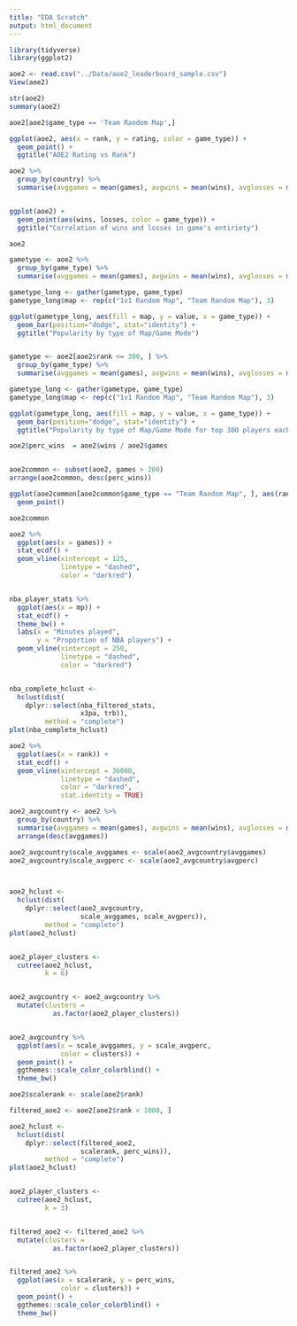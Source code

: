 ```yaml
---
title: "EDA Scratch"
output: html_document
---
```


```r
library(tidyverse)
library(ggplot2)
```


```r
aoe2 <- read.csv("../Data/aoe2_leaderboard_sample.csv")
View(aoe2)
```

```r
str(aoe2)
summary(aoe2)
```


```r
aoe2[aoe2$game_type == 'Team Random Map',]

```

```r
ggplot(aoe2, aes(x = rank, y = rating, color = game_type)) + 
  geom_point() + 
  ggtitle("AOE2 Rating vs Rank")
```

```r
aoe2 %>%
  group_by(country) %>%
  summarise(avggames = mean(games), avgwins = mean(wins), avglosses = mean(losses), avgdrops = mean(drops))


ggplot(aoe2) +
  geom_point(aes(wins, losses, color = game_type)) +
  ggtitle("Correlation of wins and losses in game's entiriety")

aoe2
```

```r
gametype <- aoe2 %>%
  group_by(game_type) %>%
  summarise(avggames = mean(games), avgwins = mean(wins), avglosses = mean(losses))

gametype_long <- gather(gametype, game_type)
gametype_long$map <- rep(c("1v1 Random Map", "Team Random Map"), 3)

ggplot(gametype_long, aes(fill = map, y = value, x = game_type)) + 
  geom_bar(position="dodge", stat="identity") + 
  ggtitle("Popularity by type of Map/Game Mode")


gametype <- aoe2[aoe2$rank <= 300, ] %>%
  group_by(game_type) %>%
  summarise(avggames = mean(games), avgwins = mean(wins), avglosses = mean(losses))

gametype_long <- gather(gametype, game_type)
gametype_long$map <- rep(c("1v1 Random Map", "Team Random Map"), 3)

ggplot(gametype_long, aes(fill = map, y = value, x = game_type)) + 
  geom_bar(position="dodge", stat="identity") + 
  ggtitle("Popularity by type of Map/Game Mode for top 300 players each")


```
```r
aoe2$perc_wins  = aoe2$wins / aoe2$games


aoe2common <- subset(aoe2, games > 200)
arrange(aoe2common, desc(perc_wins))

ggplot(aoe2common[aoe2common$game_type == "Team Random Map", ], aes(rank, perc_wins)) +
  geom_point()

aoe2common
```

```r

aoe2 %>%
  ggplot(aes(x = games)) +
  stat_ecdf() +
  geom_vline(xintercept = 125,
             linetype = "dashed",
             color = "darkred")


nba_player_stats %>%
  ggplot(aes(x = mp)) +
  stat_ecdf() +
  theme_bw() +
  labs(x = "Minutes played",
       y = "Proportion of NBA players") +
  geom_vline(xintercept = 250,
             linetype = "dashed",
             color = "darkred")


nba_complete_hclust <- 
  hclust(dist(
    dplyr::select(nba_filtered_stats,
                  x3pa, trb)),
         method = "complete")
plot(nba_complete_hclust)
```

```r
aoe2 %>%
  ggplot(aes(x = rank)) +
  stat_ecdf() +
  geom_vline(xintercept = 36000,
             linetype = "dashed",
             color = "darkred",
             stat.identity = TRUE)
```


```r
aoe2_avgcountry <- aoe2 %>%
  group_by(country) %>%
  summarise(avggames = mean(games), avgwins = mean(wins), avglosses = mean(losses), avgdrops = mean(drops), avgperc = mean(perc_wins)) %>%
  arrange(desc(avggames))

aoe2_avgcountry$scale_avggames <- scale(aoe2_avgcountry$avggames)
aoe2_avgcountry$scale_avgperc <- scale(aoe2_avgcountry$avgperc)



aoe2_hclust <- 
  hclust(dist(
    dplyr::select(aoe2_avgcountry,
                  scale_avggames, scale_avgperc)),
         method = "complete")
plot(aoe2_hclust)


aoe2_player_clusters <-
  cutree(aoe2_hclust,
         k = 6)


aoe2_avgcountry <- aoe2_avgcountry %>%
  mutate(clusters = 
           as.factor(aoe2_player_clusters))


aoe2_avgcountry %>%
  ggplot(aes(x = scale_avggames, y = scale_avgperc,
             color = clusters)) +
  geom_point() +
  ggthemes::scale_color_colorblind() +
  theme_bw()
```


```r
aoe2$scalerank <- scale(aoe2$rank)

filtered_aoe2 <- aoe2[aoe2$rank < 1000, ]

aoe2_hclust <- 
  hclust(dist(
    dplyr::select(filtered_aoe2,
                  scalerank, perc_wins)),
         method = "complete")
plot(aoe2_hclust)


aoe2_player_clusters <-
  cutree(aoe2_hclust,
         k = 3)


filtered_aoe2 <- filtered_aoe2 %>%
  mutate(clusters = 
           as.factor(aoe2_player_clusters))


filtered_aoe2 %>%
  ggplot(aes(x = scalerank, y = perc_wins,
             color = clusters)) +
  geom_point() +
  ggthemes::scale_color_colorblind() +
  theme_bw()
```


